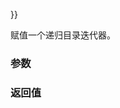 {{cpp/experimental/fs/recursive_directory_iterator/title|operator{{=}}}}
{{cpp/experimental/fs/recursive_directory_iterator/navbar}}
{{dcl begin}}
{{dcl|since=fs_ts|1=
recursive_directory_iterator&amp; operator=( const recursive_directory_iterator&amp; ) = default;
}}
{{dcl|since=fs_ts|1=
recursive_directory_iterator&amp; operator=( recursive_directory_iterator&amp;&amp; ) = default;
}}
{{dcl end}}

赋值一个递归目录迭代器。

===参数===
{{par begin}}
{{par|-|要赋值的另一目录迭代器}}
{{par end}}

===返回值===
{{c|*this}}

{{cpp/impldef exception}}
{{todo}}